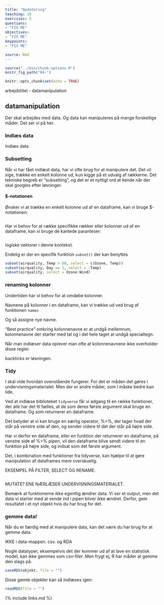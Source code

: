 ```yaml
---
title: "Opdatering"
teaching: 10
exercises: 5
questions:
- "FIX ME"
objectives:
- "FIX ME"
keypoints:
- "FIX ME"

source: Rmd
---
```


```r
source("../bin/chunk-options.R")
knitr_fig_path("04-")
```

```r
knitr::opts_chunk$set(echo = TRUE)
```

arbejdstitel - datamanipulation

## datamanipulation

Der skal arbejdes med data. Og data kan manipuleres på
mange forskellige måder. Det ser vi på her.

### Indlæs data

Indlæs data

### Subsetting

Når vi har fået indlæst data, har vi ofte brug for at 
manipulere det. Det vil sige, trække en enkelt 
kolonne ud, kun kigge på et udvalg af rækkerne.
Det tekniske begreb er "subsetting", og det er et
nyttigt ord at kende når der skal googles efter 
løsninger.

#### $-notationen

Ønsker vi at trække en enkelt kolonne ud af en dataframe,
kan vi bruge $-notationen:
```r

```


Har vi behov for at række specifikke rækker eller 
kolonner ud af en dataframe, kan vi bruge de kantede
paranteser:
```r

```

logiske vektorer i denne kontekst.

Endelig er der en specifik funktion `subset()` der
kan benyttes

```r
subset(airquality, Temp > 80, select = c(Ozone, Temp))
subset(airquality, Day == 1, select = -Temp)
subset(airquality, select = Ozone:Wind)
```

### renaming kolonner

Undertiden har vi behov for at omdøbe kolonner.

Navnene på kolonner i en dataframe, kan vi trække ud
ved brug af funktionen `names`

Og så assigne nye navne.

"Best practice" omkring kolonnenavne er at undgå 
mellemrum, kolonnenavne der starter med tal og i det 
hele taget at undgå specialtegn.

Når man indlæser data oplever man ofte at kolonnenavnene
ikke overholder disse regler. 

backticks er løsningen.
  
### Tidy
I skal vide hvordan ovenstående fungerer. For det 
er måden det gøres i undervisningsmaterialet. 
Men der er andre måder, som I måske bedre kan lide.

Ved at indlæse biblioteket `tidyverse` får vi adgang 
til en række funktioner, der alle har det til fælles,
at de som deres første argument skal bruge en dataframe.
Og som returnerer en dataframe. 

Det betyder at vi kan bruge en særlig operator, %>%,
der tager hvad der står på venstre side af den, og sender
videre til det der står på højre side.

Har vi derfor en dataframe, eller en funktion der 
returnerer en dataframe, på venstre side af %>% pipen,
vil den dataframe blive sendt videre til en funktion 
på højre side, og indsat som det første argument.

Det, i kombination med funktioner fra tidyverse, kan
hjælpe til at gøre manipulation af dataframes mere 
overskuelig.

EKSEMPEL PÅ FILTER, SELECT OG RENAME.
```r
```

MUTATE? ENE NÆRLÆSER UNDERVISNINGSMATERIALET.

Bemærk at funktionerne ikke egentlig ændrer data.
Vi ser et output, men det data vi starter med at 
sende ind i pipen bliver ikke ændret. Derfor, gem 
resultatet i et nyt objekt hvis du har brug for det.


### gemme data!

Når du er færdig med at manipulere data, kan det 
være du har brug for at gemme data. 


IKKE i data-mappen. csv. og RDA


Nogle datatyper, eksempelvis det der kommer ud af at 
lave en statistisk model, kan ikke gemmes som 
csv-filer. Men frygt ej, R har måder at gemme den 
slags på.

```r
saveRDS(objekt, file = "")
```

Disse gemte objekter kan så indlæses igen:

```r
readRDS(file = "")
```



{% include links.md %}